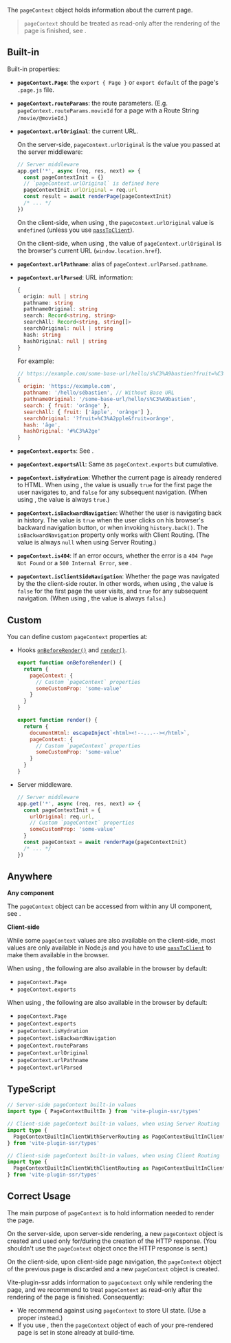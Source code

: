 
The `pageContext` object holds information about the current page.

> `pageContext` should be treated as read-only after the rendering of the page is finished, see <Link href="#correct-usage" />.


## Built-in

Built-in properties:

 - **`pageContext.Page`**: the `export { Page }` or `export default` of the page's `.page.js` file.
 - **`pageContext.routeParams`**: the route parameters. (E.g. `pageContext.routeParams.movieId` for a page with a Route String `/movie/@movieId`.)
 - **`pageContext.urlOriginal`**: the current URL.

   On the server-side, `pageContext.urlOriginal` is the value you passed at the server middleware:
    ```js
    // Server middleware
    app.get('*', async (req, res, next) => {
      const pageContextInit = {}
      // `pageContext.urlOriginal` is defined here
      pageContextInit.urlOriginal = req.url
      const result = await renderPage(pageContextInit)
      /* ... */
    })
    ```

    On the client-side, when using <Link text="Server Routing" href="/server-routing-vs-client-routing" />, the `pageContext.urlOriginal` value is `undefined` (unless you use [`passToClient`](/passToClient)).

    On the client-side, when using <Link href="/client-routing" noBreadcrumb={true} />, the value of `pageContext.urlOriginal` is the browser's current URL (`window.location.href`).
 - **`pageContext.urlPathname`**: alias of `pageContext.urlParsed.pathname`.
 - **`pageContext.urlParsed`**: URL information:
   ```ts
   {
     origin: null | string
     pathname: string
     pathnameOriginal: string
     search: Record<string, string>
     searchAll: Record<string, string[]>
     searchOriginal: null | string
     hash: string
     hashOriginal: null | string
   }
   ```

   For example:
   ```js
   // https://example.com/some-base-url/hello/s%C3%A9bastien?fruit=%C3%A2pple&fruit=orânge#%C3%A2ge
   {
     origin: 'https://example.com',
     pathname: '/hello/sébastien', // Without Base URL
     pathnameOriginal: '/some-base-url/hello/s%C3%A9bastien',
     search: { fruit: 'orânge' },
     searchAll: { fruit: ['âpple', 'orânge'] },
     searchOriginal: '?fruit=%C3%A2pple&fruit=orânge',
     hash: 'âge',
     hashOriginal: '#%C3%A2ge'
   }
   ```
 - **`pageContext.exports`**: See <Link href="/exports" />.
 - **`pageContext.exportsAll`**: Same as `pageContext.exports` but cumulative.
 - **`pageContext.isHydration`**: Whether the current page is already rendered to HTML. When using <Link href="/client-routing" noBreadcrumb={true} />, the value is usually `true` for the first page the user navigates to, and `false` for any subsequent navigation. (When using <Link href="/server-routing" noBreadcrumb={true} />, the value is always `true`.)
 - **`pageContext.isBackwardNavigation`**: Whether the user is navigating back in history. The value is `true` when the user clicks on his browser's backward navigation button, or when invoking `history.back()`. The `isBackwardNavigation` property only works with Client Routing. (The value is always `null` when using Server Routing.)
 - **`pageContext.is404`**: If an error occurs, whether the error is a `404 Page Not Found` or a `500 Internal Error`, see <Link href="/error-page" />.
 - **`pageContext.isClientSideNavigation`**: Whether the page was navigated by the the client-side router. In other words, when using <Link href="/client-routing" noBreadcrumb={true} />, the value is `false` for the first page the user visits, and `true` for any subsequent navigation. (When using <Link href="/server-routing" noBreadcrumb={true} />, the value is always `false`.)

## Custom

You can define custom `pageContext` properties at:
 - Hooks [`onBeforeRender()`](/onBeforeRender) and [`render()`](/render).
    ```js
    export function onBeforeRender() {
      return {
        pageContext: {
          // Custom `pageContext` properties
          someCustomProp: 'some-value'
        }
      }
    }
    ```
    ```js
    export function render() {
      return {
        documentHtml: escapeInject`<html><!--...--></html>`,
        pageContext: {
          // Custom `pageContext` properties
          someCustomProp: 'some-value'
        }
      }
    }
    ```
 - Server middleware.
    ```js
    // Server middleware
    app.get('*', async (req, res, next) => {
      const pageContextInit = {
        urlOriginal: req.url,
        // Custom `pageContext` properties
        someCustomProp: 'some-value'
      }
      const pageContext = await renderPage(pageContextInit)
      /* ... */
    })
    ```

## Anywhere

**Any component**

The `pageContext` object can be accessed from within any UI component, see <Link href="/pageContext-anywhere" />.

**Client-side**

While some `pageContext` values are also available on the client-side, most values are only available in Node.js and you have to use [`passToClient`](/passToClient) to make them available in the browser.

When using <Link href="/server-routing" noBreadcrumb={true} />, the following are also available in the browser by default:
 - `pageContext.Page`
 - `pageContext.exports`

When using <Link href="/client-routing" noBreadcrumb={true} />, the following are also available in the browser by default:
 - `pageContext.Page`
 - `pageContext.exports`
 - `pageContext.isHydration`
 - `pageContext.isBackwardNavigation`
 - `pageContext.routeParams`
 - `pageContext.urlOriginal`
 - `pageContext.urlPathname`
 - `pageContext.urlParsed`


## TypeScript

```ts
// Server-side pageContext built-in values
import type { PageContextBuiltIn } from 'vite-plugin-ssr/types'

// Client-side pageContext built-in values, when using Server Routing
import type {
  PageContextBuiltInClientWithServerRouting as PageContextBuiltInClient
} from 'vite-plugin-ssr/types'

// Client-side pageContext built-in values, when using Client Routing
import type {
  PageContextBuiltInClientWithClientRouting as PageContextBuiltInClient
} from 'vite-plugin-ssr/types'
```


## Correct Usage

The main purpose of `pageContext` is to hold information needed to render the page.

On the server-side, upon server-side rendering, a new `pageContext` object is created and used only for/during the creation of the HTTP response. (You shouldn't use the `pageContext` object once the HTTP response is sent.)

On the client-side, upon client-side page navigation, the `pageContext` object of the previous page is discarded and a new `pageContext` object is created.

Vite-plugin-ssr adds information to `pageContext` only while rendering the page, and we recommend to treat `pageContext` as read-only after the rendering of the page is finished. Consequently:
 - We recommend against using `pageContext` to store UI state. (Use a proper <Link text="state management tool" href="/store" /> instead.)
 - If you use <Link text="pre-rendering" href="/pre-rendering" />, then the `pageContext` object of each of your pre-rendered page is set in stone already at build-time.
